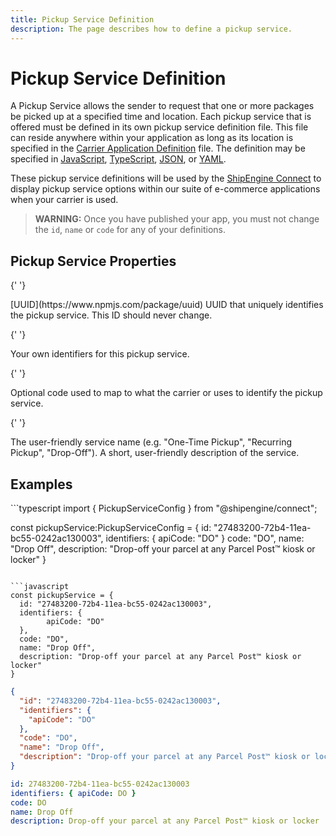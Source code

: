 ```yaml
---
title: Pickup Service Definition
description: The page describes how to define a pickup service.
---
```


# Pickup Service Definition

A Pickup Service allows the sender to request that one or more packages be picked up at a specified time and location. Each pickup service that is offered must be defined
in its own pickup service definition file. This file can reside anywhere within your application as long as its location is specified in the [Carrier Application Definition](./carrier.mdx) file.
The definition may be specified in [JavaScript](https://developer.mozilla.org/en-US/docs/Web/JavaScript), [TypeScript](https://www.typescriptlang.org/), [JSON](https://developer.mozilla.org/en-US/docs/Web/JavaScript/Reference/Global_Objects/JSON), or
[YAML](https://en.wikipedia.org/wiki/YAML).

These pickup service definitions will be used by the [ShipEngine Connect](../index.mdx) to display pickup service options within our suite of e-commerce applications when your carrier is used.

> **WARNING:** Once you have published your app, you must not change the `id`, `name` or `code` for any of your definitions.

## Pickup Service Properties

<Reference>

{' '}

<Field name="id" required={true}>
  <Type>[UUID](https://www.npmjs.com/package/uuid)</Type>
  <Description>UUID that uniquely identifies the pickup service. This ID should never change.</Description>
</Field>

{' '}

<Field name="identifiers" type="object" required={false}>
  <Description>Your own identifiers for this pickup service.</Description>
</Field>

{' '}

<Field name="code" type="string" required={false}>
  <Description>Optional code used to map to what the carrier or uses to identify the pickup service.</Description>
</Field>

{' '}

<Field name="name" type="string" required={true}>
  <Description>The user-friendly service name (e.g. "One-Time Pickup", "Recurring Pickup", "Drop-Off").</Description>
</Field>

  <Field name="description" type="string" required={false}>
    <Description>
      A short, user-friendly description of the service.
    </Description>
  </Field>
</Reference>

## Examples

<CodeWrapper>
```typescript
import { PickupServiceConfig } from "@shipengine/connect";

const pickupService:PickupServiceConfig = {
id: "27483200-72b4-11ea-bc55-0242ac130003",
identifiers: {
apiCode: "DO"
}
code: "DO",
name: "Drop Off",
description: "Drop-off your parcel at any Parcel Post™ kiosk or locker"
}

````

```javascript
const pickupService = {
  id: "27483200-72b4-11ea-bc55-0242ac130003",
  identifiers: {
        apiCode: "DO"
  },
  code: "DO",
  name: "Drop Off",
  description: "Drop-off your parcel at any Parcel Post™ kiosk or locker"
}
````

```json
{
  "id": "27483200-72b4-11ea-bc55-0242ac130003",
  "identifiers": {
    "apiCode": "DO"
  },
  "code": "DO",
  "name": "Drop Off",
  "description": "Drop-off your parcel at any Parcel Post™ kiosk or locker"
}
```

```yaml
id: 27483200-72b4-11ea-bc55-0242ac130003
identifiers: { apiCode: DO }
code: DO
name: Drop Off
description: Drop-off your parcel at any Parcel Post™ kiosk or locker
```

</CodeWrapper>
